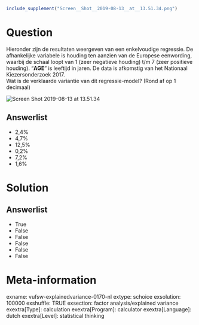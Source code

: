 ```r
include_supplement("Screen__Shot__2019-08-13__at__13.51.34.png")
```

Question
========
Hieronder zijn de resultaten weergeven van een enkelvoudige regressie.
De afhankelijke variabele is houding ten aanzien van de Europese
eenwording, waarbij de schaal loopt van 1 (zeer negatieve houding) t/m 7
(zeer positieve houding). “**AGE**” is leeftijd in jaren. De data is
afkomstig van het Nationaal Kiezersonderzoek 2017.  
Wat is de verklaarde variantie van dit regressie-model? (Rond af op 1
decimaal)   
  
<img src="Screen__Shot__2019-08-13__at__13.51.34.png"
class="fr-fic fr-dii enlargeimage tvcss_2"
alt="Screen Shot 2019-08-13 at 13.51.34" />

Answerlist
----------
* 2,4%
* 4,7%
* 12,5%
* 0,2%
* 7,2%
* 1,6%

Solution
========










Answerlist
----------
* True
* False
* False
* False
* False
* False

Meta-information
================
exname: vufsw-explainedvariance-0170-nl
extype: schoice
exsolution: 100000
exshuffle: TRUE
exsection: factor analysis/explained variance
exextra[Type]: calculation
exextra[Program]: calculator
exextra[Language]: dutch
exextra[Level]: statistical thinking

